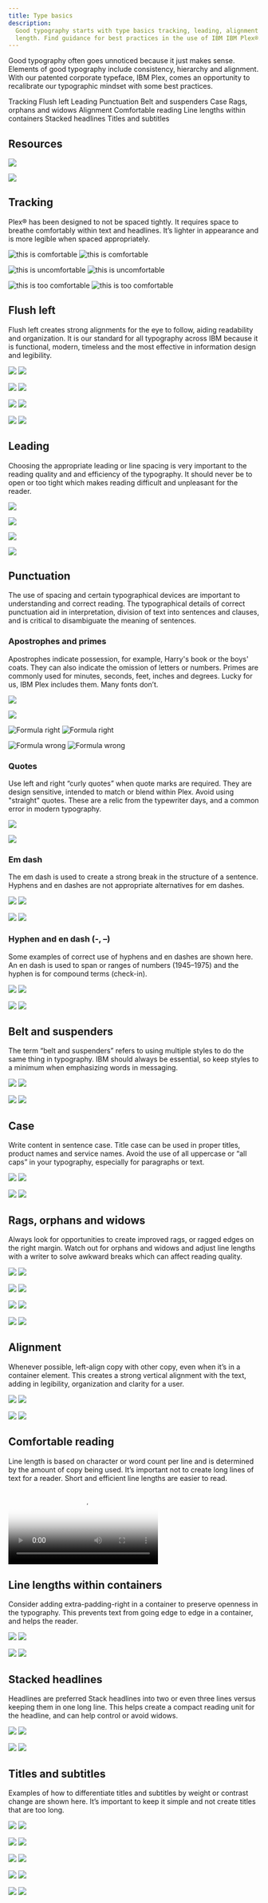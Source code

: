 ```yaml
---
title: Type basics
description:
  Good typography starts with type basics tracking, leading, alignment and line
  length. Find guidance for best practices in the use of IBM IBM Plex®.
---
```



<PageDescription>

Good typography often goes unnoticed because it just makes sense. Elements of
good typography include consistency, hierarchy and alignment. With our patented
corporate typeface, IBM Plex, comes an opportunity to recalibrate our
typographic mindset with some best practices.

</PageDescription>

<AnchorLinks>
  <AnchorLink>Tracking</AnchorLink>
  <AnchorLink>Flush left</AnchorLink>
  <AnchorLink>Leading</AnchorLink>
  <AnchorLink>Punctuation</AnchorLink>
  <AnchorLink>Belt and suspenders</AnchorLink>
  <AnchorLink>Case</AnchorLink>
  <AnchorLink>Rags, orphans and widows</AnchorLink>
  <AnchorLink>Alignment</AnchorLink>
  <AnchorLink>Comfortable reading</AnchorLink>
  <AnchorLink>Line lengths within containers</AnchorLink>
  <AnchorLink>Stacked headlines</AnchorLink>
  <AnchorLink>Titles and subtitles</AnchorLink>
</AnchorLinks>

## Resources

<Row className="resource-card-group">
<Column colMd={4} colLg={4} noGutterSm>
    <ResourceCard
      subTitle="IBM Plex® latest typeface version"
      aspectRatio="2:1"
      href="https://github.com/IBM/plex/releases/latest"
      >

![](../images/github-icon.png)

  </ResourceCard>
</Column>
<Column colMd={4} colLg={4} noGutterSm>
    <ResourceCard
      subTitle="IBM Plex® website"
      aspectRatio="2:1"
      href="https://www.ibm.com/plex/"
      >

![](../images/eye.svg)

  </ResourceCard>
</Column>
</Row>

## Tracking

Plex® has been designed to not be spaced tightly. It requires space to breathe
comfortably within text and headlines. It’s lighter in appearance and is more
legible when spaced appropriately.

<DoDontRow>
<DoDont colMd="12" colLg="12">
<ArtDirection>

![this is comfortable](../images/this-is-comfortable-mobile.svg)
![this is comfortable](../images/this-is-comfortable-desktop.svg)

</ArtDirection>
</DoDont>
</DoDontRow>

<DoDontRow>
<DoDont type="dont" colMd="12" colLg="12">
<ArtDirection>

![this is uncomfortable](../images/this-is-uncomfortable-mobile.svg)
![this is uncomfortable](../images/this-is-uncomfortable-desktop.svg)

</ArtDirection>
</DoDont>
</DoDontRow>

<DoDontRow>
<DoDont type="dont" colMd="12" colLg="12">
<ArtDirection>

![this is too comfortable](../images/this-is-too-comfortable-mobile.svg)
![this is too comfortable](../images/this-is-too-comfortable-desktop.svg)

</ArtDirection>

</DoDont>
</DoDontRow>

## Flush left

Flush left creates strong alignments for the eye to follow, aiding readability
and organization. It is our standard for all typography across IBM because it is
functional, modern, timeless and the most effective in information design and
legibility.

<DoDontRow>
<DoDont>
<ArtDirection>

![](../images/modern-and-sharp-right-mobile.svg)
![](../images/modern-and-sharp-right.svg)

</ArtDirection>
</DoDont>

<DoDont type="dont">
<ArtDirection>

![](../images/modern-and-sharp-wrong-mobile.svg)
![](../images/modern-and-sharp-wrong.svg)

</ArtDirection>
</DoDont>
</DoDontRow>

<DoDontRow>
<DoDont type="dont">
<ArtDirection>

![](../images/modern-and-sharp-wrong-center-mobile.svg)
![](../images/modern-and-sharp-wrong-center.svg)

</ArtDirection>
</DoDont>

<DoDont type="dont">
<ArtDirection>

![](../images/modern-and-sharp-wrong-double.svg)
![](../images/modern-and-sharp-wrong-double-mobile.svg)

</ArtDirection>
</DoDont>
</DoDontRow>

## Leading

Choosing the appropriate leading or line spacing is very important to the
reading quality and and efficiency of the typography. It should never be to open
or too tight which makes reading difficult and unpleasant for the reader.

<DoDontRow>
<DoDont>

![](../images/leading-do-1.svg)

</DoDont>

<DoDont type="dont">

![](../images/leading-dont-1.svg)

</DoDont>
</DoDontRow>

<DoDontRow>
<DoDont>

![](../images/leading-do-2.svg)

</DoDont>
<DoDont type="dont">

![](../images/leading-dont-2.svg)

</DoDont>
</DoDontRow>

## Punctuation

The use of spacing and certain typographical devices are important to
understanding and correct reading. The typographical details of correct
punctuation aid in interpretation, division of text into sentences and clauses,
and is critical to disambiguate the meaning of sentences.

### Apostrophes and primes

Apostrophes indicate possession, for example, Harry's book or the boys' coats.
They can also indicate the omission of letters or numbers. Primes are commonly
used for minutes, seconds, feet, inches and degrees. Lucky for us, IBM Plex
includes them. Many fonts don’t.

<DoDontRow>
<DoDont>

![](../images/i-m-right-mobile.svg)

</DoDont>
<DoDont type="dont">

![](../images/i-m-wrong-mobile.svg)

</DoDont>
</DoDontRow>

<DoDontRow>
<DoDont>
<ArtDirection>

![Formula right](../images/formula-right-mobile.svg)
![Formula right](../images/formula-right.svg)

</ArtDirection>
</DoDont>
<DoDont type="dont">
<ArtDirection>

![Formula wrong](../images/formula-wrong-mobile.svg)
![Formula wrong](../images/formula-wrong.svg)

</ArtDirection>
</DoDont>
</DoDontRow>

### Quotes

Use left and right “curly quotes” when quote marks are required. They are design
sensitive, intended to match or blend within Plex. Avoid using "straight"
quotes. These are a relic from the typewriter days, and a common error in modern
typography.

<DoDontRow>
<DoDont>

![](../images/punctuation-quotes-do.svg)

</DoDont>
<DoDont type="dont">

![](../images/punctuation-quotes-dont.svg)

</DoDont>
</DoDontRow>

### Em dash

The em dash is used to create a strong break in the structure of a sentence.
Hyphens and en dashes are not appropriate alternatives for em dashes.

<DoDontRow>
<DoDont colMd="12" colLg="12">
<ArtDirection>

![](../images/the-em-dash-right-mobile.svg)
![](../images/the-em-dash-right-desktop.svg)

</ArtDirection>
</DoDont>
</DoDontRow>

<DoDontRow>
<DoDont type="dont" colMd="12" colLg="12">
<ArtDirection>

![](../images/the-em-dash-wrong-mobile.svg)
![](../images/the-em-dash-wrong-desktop.svg)

</ArtDirection>
</DoDont>
</DoDontRow>

### Hyphen and en dash (-, –)

Some examples of correct use of hyphens and en dashes are shown here. An en dash
is used to span or ranges of numbers (1945–1975) and the hyphen is for compound
terms (check-in).

<DoDontRow>
<DoDont colMd={4} colLg={6}>
<ArtDirection>

![](../images/hyphen-en-dash-right-mobile.svg)
![](../images/hyphen-en-dash-right-desktop.svg)

</ArtDirection>
</DoDont>
<DoDont type="dont" colMd={4} colLg={6}>
<ArtDirection>

![](../images/hyphen-en-dash-wrong-mobile.svg)
![](../images/hyphen-en-dash-wrong-desktop.svg)

</ArtDirection>
</DoDont>
</DoDontRow>

## Belt and suspenders

The term “belt and suspenders” refers to using multiple styles to do the same
thing in typography. IBM should always be essential, so keep styles to a minimum
when emphasizing words in messaging.

<DoDontRow>
<DoDont colMd={4} colLg={6}>
<ArtDirection>

![](../images/belt-and-suspenders-right-mobile.svg)
![](../images/belt-and-suspenders-right-desktop.svg)

</ArtDirection>
</DoDont>
<DoDont type="dont" colMd={4} colLg={6}>
<ArtDirection>

![](../images/belt-and-suspenders-wrong-mobile.svg)
![](../images/belt-and-suspenders-wrong-desktop.svg)

</ArtDirection>
</DoDont>
</DoDontRow>

## Case

Write content in sentence case. Title case can be used in proper titles, product
names and service names. Avoid the use of all uppercase or “all caps” in your
typography, especially for paragraphs or text.

<DoDontRow>
<DoDont type="do" colMd={12} colLg={12}>
<ArtDirection>

![](../images/i-m-easier-to-read-mobile.svg)
![](../images/i-m-easier-to-read-desktop.svg)

</ArtDirection>
</DoDont>
</DoDontRow>

<DoDontRow>
<DoDont type="dont" colMd={12} colLg={12}>
<ArtDirection>

![](../images/i-m-harder-to-read-mobile.svg)
![](../images/i-m-harder-to-read-desktop.svg)

</ArtDirection>
</DoDont>
</DoDontRow>

## Rags, orphans and widows

Always look for opportunities to create improved rags, or ragged edges on the
right margin. Watch out for orphans and widows and adjust line lengths with a
writer to solve awkward breaks which can affect reading quality.

<DoDontRow>
<DoDont colMd={4} colLg={6}>
<ArtDirection>

![](../images/Duo_Mobile_TypeBasics_Rags_orphans_and_widows_do_01.svg)
![](../images/rags-orphans-widows-do-1.svg)

</ArtDirection>
</DoDont>
<DoDont type="dont" colMd={4} colLg={6}>
<ArtDirection>

![](../images/Duo_Mobile_TypeBasics_Rags_orphans_and_widows_dont_01.svg)
![](../images/rags-orphans-widows-dont-1.svg)

</ArtDirection>
</DoDont>
</DoDontRow>

<DoDontRow>
<DoDont colMd={4} colLg={6}>
<ArtDirection>

![](../images/Duo_Mobile_TypeBasics_Rags_orphans_and_widows_do_02.svg)
![](../images/rags-orphans-widows-do-2.svg)

</ArtDirection>
</DoDont>
<DoDont type="dont" colMd={4} colLg={6}>
<ArtDirection>

![](../images/Duo_Mobile_TypeBasics_Rags_orphans_and_widows_dont_02.svg)
![](../images/rags-orphans-widows-dont-2.svg)

</ArtDirection>
</DoDont>
</DoDontRow>

## Alignment

Whenever possible, left-align copy with other copy, even when it’s in a
container element. This creates a strong vertical alignment with the text,
adding in legibility, organization and clarity for a user.

<DoDontRow>
<DoDont colMd={12} colLg={12}>
<ArtDirection>

![](../images/type-to-type-right-mobile.svg)
![](../images/type-to-type-right-desktop.svg)

</ArtDirection>
</DoDont>
</DoDontRow>

<DoDontRow>
<DoDont colMd={12} colLg={12}>
<ArtDirection>

![](../images/type-to-image-right-mobile.svg)
![](../images/type-to-image-right-desktop.svg)

</ArtDirection>
</DoDont>
</DoDontRow>

## Comfortable reading

Line length is based on character or word count per line and is determined by
the amount of copy being used. It’s important not to create long lines of text
for a reader. Short and efficient line lengths are easier to read.

<Video
  src="/videos/type-basics-comfortable-reading.mp4"
  poster="/images/type-basics-comfortable-reading.gif"
/>

## Line lengths within containers

Consider adding extra-padding-right in a container to preserve openness in the
typography. This prevents text from going edge to edge in a container, and helps
the reader.

<DoDontRow>
<DoDont colMd={4} colLg={6}>
<ArtDirection>

![](../images/Duo_Mobile_TypeBasics_Line_lengths_within_containers_do.svg)
![](../images/line-lengths-do.svg)

</ArtDirection>
</DoDont>
<DoDont type="dont" colMd={4} colLg={6}>
<ArtDirection>

![](../images/Duo_Mobile_TypeBasics_Line_lengths_within_containers_dont.svg)
![](../images/line-lengths-dont.svg)

</ArtDirection>
</DoDont>
</DoDontRow>

## Stacked headlines

Headlines are preferred Stack headlines into two or even three lines versus
keeping them in one long line. This helps create a compact reading unit for the
headline, and can help control or avoid widows.

<DoDontRow>
<DoDont colMd={12} colLg={12}>
<ArtDirection>

![](../images/Duo_Mobile_TypeBasics_Stacked_headlines_do.svg)
![](../images/stacked-headlines-do.svg)

</ArtDirection>
</DoDont>
</DoDontRow>

<DoDontRow>
<DoDont type="dont" colMd={12} colLg={12}>
<ArtDirection>

![](../images/Duo_Mobile_TypeBasics_Stacked_headlines_dont.svg)
![](../images/stacked-headlines-dont.svg)

</ArtDirection>
</DoDont>
</DoDontRow>

## Titles and subtitles

Examples of how to differentiate titles and subtitles by weight or contrast
change are shown here. It’s important to keep it simple and not create titles
that are too long.

<DoDontRow>
<DoDont caption="Bold with regular">
<ArtDirection>

![](../images/keep-it-simple-right-1-mobile.svg)
![](../images/keep-it-simple-right-1.svg)

</ArtDirection>
</DoDont>
<DoDont caption="Semibold with Light">
<ArtDirection>

![](../images/keep-it-simple-right-2-mobile.svg)
![](../images/keep-it-simple-right-2.svg)

</ArtDirection>
</DoDont>
<DoDont caption="Contrast with one weight">
<ArtDirection>

![](../images/keep-it-simple-right-3-mobile.svg)
![](../images/keep-it-simple-right-3.svg)

</ArtDirection>
</DoDont>
</DoDontRow>

<DoDontRow>
<DoDont caption="Scale with one weight">
<ArtDirection>

![](../images/keep-it-simple-right-4-mobile.svg)
![](../images/keep-it-simple-right-4.svg)

</ArtDirection>
</DoDont>
<DoDont caption="Scale with one weight">
<ArtDirection>

![](../images/keep-it-simple-right-5-mobile.svg)
![](../images/keep-it-simple-right-5.svg)

</ArtDirection>
</DoDont>
</DoDontRow>
